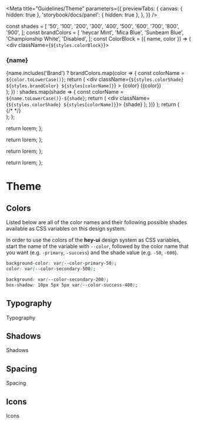 
<Meta
  title="Guidelines/Theme"
  parameters={{
    previewTabs: {
      canvas: { hidden: true },
      'storybook/docs/panel': { hidden: true },
    },
  }}
/>

  const shades = [
    '50',
    '100',
    '200',
    '300',
    '400',
    '500',
    '600',
    '700',
    '800',
    '900',
  ];
  const brandColors = [
    'heycar Mint',
    'Mica Blue',
    'Sunbeam Blue',
    'Championship White',
    'Disabled',
  ];
  const ColorBlock = ({ name, color }) => (
    <div className={`${styles.colorBlock}`}>
      <h3>{name}</h3>
      <div>
        {name.includes('Brand')
          ? brandColors.map(color => {
              const colorName = `${color.toLowerCase()}`;
              return (
                <div
                  className={`${styles.colorShade} ${styles.brandColor} ${styles[colorName]}`}
                >
                  <span>{color}</span>
                  <span>({color})</span>
                </div>
              );
            })
          : shades.map(shade => {
              const colorName = `${name.toLowerCase()}-${shade}`;
              return (
                <div className={`${styles.colorShade} ${styles[colorName]}`}>
                  <span>{shade}</span>
                </div>
              );
            })}
      </div>
    </div>
  );
  return (
    <div>
      {/* <ColorBlock name="Brand colors" /> */}
      <ColorBlock name="Primary" />
      <ColorBlock name="Secondary" />
      <ColorBlock name="Tertiary" />
      <ColorBlock name="Warning" />
      <ColorBlock name="Highlight" />
      <ColorBlock name="Success" />
      <ColorBlock name="Error" />
      <ColorBlock name="Neutral" />
    </div>
  );
};

  return <span>lorem</span>;
};

  return <span>lorem</span>;
};

  return <span>lorem</span>;
};

  return <span>lorem</span>;
};

# Theme

## Colors

Listed below are all of the color names and their following possible shades
available as CSS variables on this design system.

In order to use the colors of the **hey-ui** design system as
CSS variables, start the name of the variable with `--color`, followed by
the color name that you want (e.g. `-primary`, `-success`) and the shade
value (e.g. `-50`, `-600`).

```css
background-color: var(--color-primary-50);
color: var(--color-secondary-500);

background: var(--color-secondary-200);
box-shadow: 10px 5px 5px var(--color-success-400);
```

<Story name="Colors">
  <Colors />
</Story>

## Typography

Typography

<Story name="Typography">
  <Typography />
</Story>

## Shadows

Shadows

<Story name="Shadows">
  <Shadows />
</Story>

## Spacing

Spacing

<Story name="Spacing">
  <Spacing />
</Story>

## Icons

Icons

<Story name="Icons">
  <Icons />
</Story>
